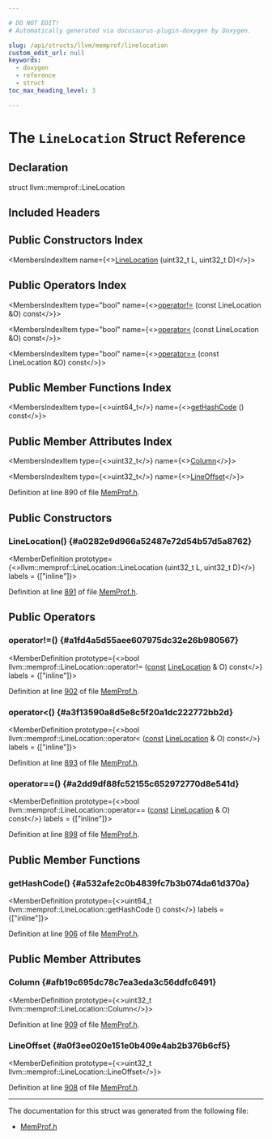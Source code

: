 ```yaml
---

# DO NOT EDIT!
# Automatically generated via docusaurus-plugin-doxygen by Doxygen.

slug: /api/structs/llvm/memprof/linelocation
custom_edit_url: null
keywords:
  - doxygen
  - reference
  - struct
toc_max_heading_level: 3

---
```





# The `LineLocation` Struct Reference

<DoxygenPage pluginConfig={pluginConfig}>



## Declaration

<CodeBlock>struct llvm::memprof::LineLocation</CodeBlock>

## Included Headers

<IncludesList>
<IncludesListItem
  filePath="llvm/ProfileData/MemProf.h"
  permalink="/docs/api/files/include/include/llvm/include/llvm/profiledata/memprof-h"
  isLocal="true" />
</IncludesList>

## Public Constructors Index

<MembersIndex>

<MembersIndexItem
  name={<><a href="#a0282e9d966a52487e72d54b57d5a8762">LineLocation</a> (uint32&#95;t L, uint32&#95;t D)</>}>
</MembersIndexItem>

</MembersIndex>

## Public Operators Index

<MembersIndex>

<MembersIndexItem
  type="bool"
  name={<><a href="#a1fd4a5d55aee607975dc32e26b980567">operator!=</a> (const LineLocation &amp;O) const</>}>
</MembersIndexItem>

<MembersIndexItem
  type="bool"
  name={<><a href="#a3f13590a8d5e8c5f20a1dc222772bb2d">operator&lt;</a> (const LineLocation &amp;O) const</>}>
</MembersIndexItem>

<MembersIndexItem
  type="bool"
  name={<><a href="#a2dd9df88fc52155c652972770d8e541d">operator==</a> (const LineLocation &amp;O) const</>}>
</MembersIndexItem>

</MembersIndex>

## Public Member Functions Index

<MembersIndex>

<MembersIndexItem
  type={<>uint64&#95;t</>}
  name={<><a href="#a532afe2c0b4839fc7b3b074da61d370a">getHashCode</a> () const</>}>
</MembersIndexItem>

</MembersIndex>

## Public Member Attributes Index

<MembersIndex>

<MembersIndexItem
  type={<>uint32&#95;t</>}
  name={<><a href="#afb19c695dc78c7ea3eda3c56ddfc6491">Column</a></>}>
</MembersIndexItem>

<MembersIndexItem
  type={<>uint32&#95;t</>}
  name={<><a href="#a0f3ee020e151e0b409e4ab2b376b6cf5">LineOffset</a></>}>
</MembersIndexItem>

</MembersIndex>


Definition at line 890 of file <a href="/docs/api/files/include/include/llvm/include/llvm/profiledata/memprof-h">MemProf.h</a>.

<SectionDefinition>

## Public Constructors

### LineLocation() {#a0282e9d966a52487e72d54b57d5a8762}

<MemberDefinition
  prototype={<>llvm::memprof::LineLocation::LineLocation (uint32&#95;t L, uint32&#95;t D)</>}
  labels = {["inline"]}>

Definition at line <a href="/docs/api/files/include/include/llvm/include/llvm/profiledata/memprof-h/#l00891">891</a> of file <a href="/docs/api/files/include/include/llvm/include/llvm/profiledata/memprof-h">MemProf.h</a>.
</MemberDefinition>

</SectionDefinition>

<SectionDefinition>

## Public Operators

### operator!=() {#a1fd4a5d55aee607975dc32e26b980567}

<MemberDefinition
  prototype={<>bool llvm::memprof::LineLocation::operator!= (<a href="/docs/api/files/lib/lib/target/lib/target/aarch64/aarch64promoteconstant-cpp/#a90f8350fecae261c25be85d38b451bff">const</a> <a href="/docs/api/structs/llvm/memprof/linelocation">LineLocation</a> &amp; O) const</>}
  labels = {["inline"]}>

Definition at line <a href="/docs/api/files/include/include/llvm/include/llvm/profiledata/memprof-h/#l00902">902</a> of file <a href="/docs/api/files/include/include/llvm/include/llvm/profiledata/memprof-h">MemProf.h</a>.
</MemberDefinition>

### operator&lt;() {#a3f13590a8d5e8c5f20a1dc222772bb2d}

<MemberDefinition
  prototype={<>bool llvm::memprof::LineLocation::operator&lt; (<a href="/docs/api/files/lib/lib/target/lib/target/aarch64/aarch64promoteconstant-cpp/#a90f8350fecae261c25be85d38b451bff">const</a> <a href="/docs/api/structs/llvm/memprof/linelocation">LineLocation</a> &amp; O) const</>}
  labels = {["inline"]}>

Definition at line <a href="/docs/api/files/include/include/llvm/include/llvm/profiledata/memprof-h/#l00893">893</a> of file <a href="/docs/api/files/include/include/llvm/include/llvm/profiledata/memprof-h">MemProf.h</a>.
</MemberDefinition>

### operator==() {#a2dd9df88fc52155c652972770d8e541d}

<MemberDefinition
  prototype={<>bool llvm::memprof::LineLocation::operator== (<a href="/docs/api/files/lib/lib/target/lib/target/aarch64/aarch64promoteconstant-cpp/#a90f8350fecae261c25be85d38b451bff">const</a> <a href="/docs/api/structs/llvm/memprof/linelocation">LineLocation</a> &amp; O) const</>}
  labels = {["inline"]}>

Definition at line <a href="/docs/api/files/include/include/llvm/include/llvm/profiledata/memprof-h/#l00898">898</a> of file <a href="/docs/api/files/include/include/llvm/include/llvm/profiledata/memprof-h">MemProf.h</a>.
</MemberDefinition>

</SectionDefinition>

<SectionDefinition>

## Public Member Functions

### getHashCode() {#a532afe2c0b4839fc7b3b074da61d370a}

<MemberDefinition
  prototype={<>uint64&#95;t llvm::memprof::LineLocation::getHashCode () const</>}
  labels = {["inline"]}>

Definition at line <a href="/docs/api/files/include/include/llvm/include/llvm/profiledata/memprof-h/#l00906">906</a> of file <a href="/docs/api/files/include/include/llvm/include/llvm/profiledata/memprof-h">MemProf.h</a>.
</MemberDefinition>

</SectionDefinition>

<SectionDefinition>

## Public Member Attributes

### Column {#afb19c695dc78c7ea3eda3c56ddfc6491}

<MemberDefinition
  prototype={<>uint32&#95;t llvm::memprof::LineLocation::Column</>}>

Definition at line <a href="/docs/api/files/include/include/llvm/include/llvm/profiledata/memprof-h/#l00909">909</a> of file <a href="/docs/api/files/include/include/llvm/include/llvm/profiledata/memprof-h">MemProf.h</a>.
</MemberDefinition>

### LineOffset {#a0f3ee020e151e0b409e4ab2b376b6cf5}

<MemberDefinition
  prototype={<>uint32&#95;t llvm::memprof::LineLocation::LineOffset</>}>

Definition at line <a href="/docs/api/files/include/include/llvm/include/llvm/profiledata/memprof-h/#l00908">908</a> of file <a href="/docs/api/files/include/include/llvm/include/llvm/profiledata/memprof-h">MemProf.h</a>.
</MemberDefinition>

</SectionDefinition>

<hr/>

The documentation for this struct was generated from the following file:

<ul>
<li><a href="/docs/api/files/include/include/llvm/include/llvm/profiledata/memprof-h">MemProf.h</a></li>
</ul>

</DoxygenPage>
